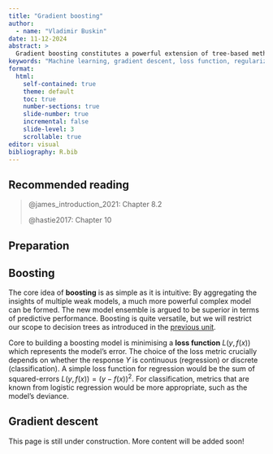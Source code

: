 ```yaml
---
title: "Gradient boosting"
author: 
  - name: "Vladimir Buskin"
date: 11-12-2024
abstract: > 
  Gradient boosting constitutes a powerful extension of tree-based methods and is generally appreciated for its high predictive performance. Nevertheless, this family of methods, which includes implementations such as AdaBoost, XGBoost, and CatBoost, among many others, is not yet established in corpus-linguistic statistics. A practical scenario is presented to introduce the core ideas of gradient boosting, demonstrate its application to linguistic data as well as point out its advantages and drawbacks.
keywords: "Machine learning, gradient descent, loss function, regularization"
format:
  html:
    self-contained: true
    theme: default
    toc: true
    number-sections: true
    slide-number: true
    incremental: false
    slide-level: 3
    scrollable: true
editor: visual
bibliography: R.bib
---
```


## Recommended reading

> @james_introduction_2021: Chapter 8.2
>
> @hastie2017: Chapter 10

## Preparation

## Boosting

The core idea of **boosting** is as simple as it is intuitive: By
aggregating the insights of multiple weak models, a much more powerful
complex model can be formed. The new model ensemble is argued to be
superior in terms of predictive performance. Boosting is quite
versatile, but we will restrict our scope to decision trees as
introduced in the [previous
unit](Decision_trees_and_random_forests.qmd).

Core to building a boosting model is minimising a **loss function**
$L(y, f(x))$ which represents the model's error. The choice of the loss
metric crucially depends on whether the response $Y$ is continuous
(regression) or discrete (classification). A simple loss function for
regression would be the sum of squared-errors
$L(y, f(x)) = (y -f(x))^2$. For classification, metrics that are known
from logistic regression would be more appropriate, such as the model's
deviance.

## Gradient descent

::: callout-warning
This page is still under construction. More content will be added soon!
:::
